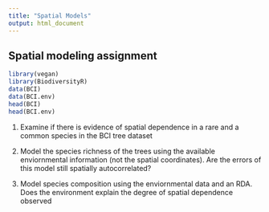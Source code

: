```yaml
---
title: "Spatial Models"
output: html_document
---
```


## Spatial modeling assignment

```r
library(vegan)
library(BiodiversityR)
data(BCI)
data(BCI.env)
head(BCI)
head(BCI.env)
```

1) Examine if there is evidence of spatial dependence in a rare and a common
species in the BCI tree dataset


2) Model the species richness of the trees using the available enviornmental
information (not the spatial coordinates). 
Are the errors of this model still spatially autocorrelated?

3) Model species composition using the enviornmental data and an RDA. 
Does the environment explain the degree of spatial dependence observed